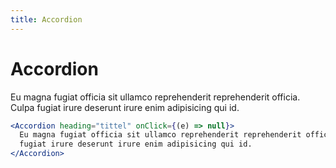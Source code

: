 ```yaml
---
title: Accordion
---
```



# Accordion

<Example>
  <Accordion heading="tittel">
    Eu magna fugiat officia sit ullamco reprehenderit reprehenderit officia.
    Culpa fugiat irure deserunt irure enim adipisicing qui id.
  </Accordion>
</Example>

```jsx type=react
<Accordion heading="tittel" onClick={(e) => null}>
  Eu magna fugiat officia sit ullamco reprehenderit reprehenderit officia. Culpa
  fugiat irure deserunt irure enim adipisicing qui id.
</Accordion>
```

<!-- ```html type=html

``` -->
